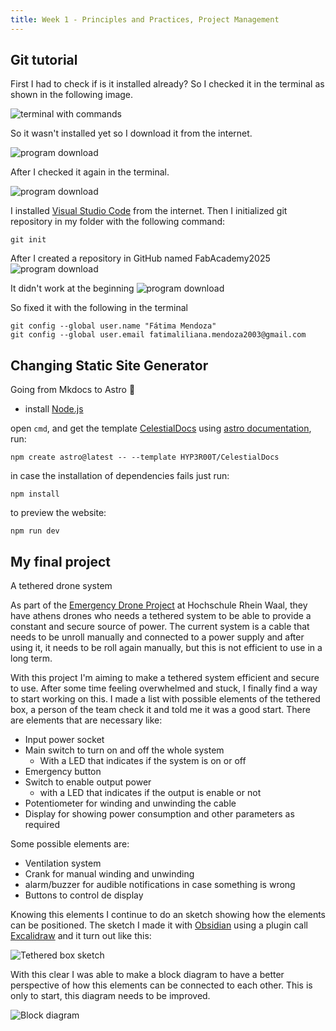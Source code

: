 ```yaml
---
title: Week 1 - Principles and Practices, Project Management
---
```


## Git tutorial

First I had to check if is it installed already? 
So I checked it in the terminal as shown in the following image.

![terminal with commands](./week-01/git-installed.png)

So it wasn't installed yet so I download it from the internet.

![program download](./week-01/download.png)

After I checked it again in the terminal. 

![program download](./week-01/already-installed.png)

I installed [Visual Studio Code](https://code.visualstudio.com/download) from the internet. Then I initialized git repository in my folder with the following command:

```
git init 
```
After I created a repository in GitHub named FabAcademy2025
![program download](./week-01/git-repository.png)

It didn't work at the beginning
![program download](./week-01/fail.png)

So fixed it with the following in the terminal

```
git config --global user.name "Fátima Mendoza"
git config --global user.email fatimaliliana.mendoza2003@gmail.com
```

## Changing Static Site Generator

Going from Mkdocs to Astro 🚀

- install [Node.js](https://nodejs.org/es)

open `cmd`, and get the template [CelestialDocs](https://astro.build/themes/details/celestialdocs/) using [astro documentation](https://docs.astro.build/en/install-and-setup/#use-a-theme-or-starter-template), run:
```
npm create astro@latest -- --template HYP3R00T/CelestialDocs
```

in case the installation of dependencies fails just run:
```
npm install
```

to preview the website:
```
npm run dev
```

## My final project

A tethered drone system

As part of the [Emergency Drone Project](https://wiki.eolab.de/doku.php?id=eolab:emergency_drone:start) at Hochschule Rhein Waal, they have athens drones who needs a tethered system to be able to provide a constant and secure source of power. 
The current system is a cable that needs to be unroll manually and connected to a power supply and after using it, it needs to be roll again manually, but this is not efficient to use in a long term. 

With this project I'm aiming to make a tethered system efficient and secure to use. After some time feeling overwhelmed and stuck, I finally find a way to start working on this. I made a list with possible elements of the tethered box, a person of the team check it and told me it was a good start. 
There are elements that are necessary like:
- Input power socket
- Main switch to turn on and off the whole system
  - With a LED that indicates if the system is on or off
- Emergency button
- Switch to enable output power
  - with a LED that indicates if the output is enable or not
- Potentiometer for winding and unwinding the cable
- Display for showing power consumption and other parameters as required

Some possible elements are:
- Ventilation system
- Crank for manual winding and unwinding
- alarm/buzzer for audible notifications in case something is wrong
- Buttons to control de display

Knowing this elements I continue to do an sketch showing how the elements can be positioned. The sketch I made it with [Obsidian](https://obsidian.md/) using a plugin call [Excalidraw](https://excalidraw.com/) and it turn out like this: 

![Tethered box sketch](./week-01/Tethered_drone_skecth.png)

With this clear I was able to make a block diagram to have a better perspective of how this elements can be connected to each other. This is only to start, this diagram needs to be improved. 

![Block diagram](./week-01/Block_diagram.png)




